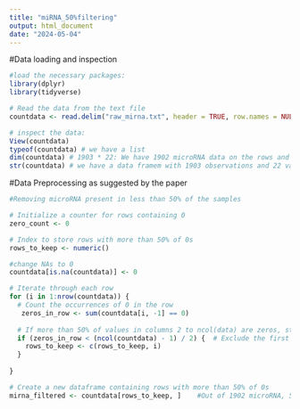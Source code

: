 ```yaml
---
title: "miRNA_50%filtering"
output: html_document
date: "2024-05-04"
---
```


#Data loading and inspection

```r
#load the necessary packages: 
library(dplyr) 
library(tidyverse)

```


```r
# Read the data from the text file
countdata <- read.delim("raw_mirna.txt", header = TRUE, row.names = NULL )
```

```r
# inspect the data: 
View(countdata)
typeof(countdata) # we have a list
dim(countdata) # 1903 * 22: We have 1902 microRNA data on the rows and 21 samples on the column
str(countdata) # we have a data framem with 1903 observations and 22 variables. The microRNA names are characters, and the count data itself are integers. We have several biological replicates. 
```

#Data Preprocessing as suggested by the paper
```r
#Removing microRNA present in less than 50% of the samples

# Initialize a counter for rows containing 0
zero_count <- 0

# Index to store rows with more than 50% of 0s
rows_to_keep <- numeric()

#change NAs to 0
countdata[is.na(countdata)] <- 0

# Iterate through each row
for (i in 1:nrow(countdata)) {
  # Count the occurrences of 0 in the row
   zeros_in_row <- sum(countdata[i, -1] == 0)  
  
  # If more than 50% of values in columns 2 to ncol(data) are zeros, store the row index
  if (zeros_in_row < (ncol(countdata) - 1) / 2) {  # Exclude the first column
    rows_to_keep <- c(rows_to_keep, i)
  }
  
}

# Create a new dataframe containing rows with more than 50% of 0s
mirna_filtered <- countdata[rows_to_keep, ]    #Out of 1902 microRNA, 510 of them are present in more than 50% of the samples
```